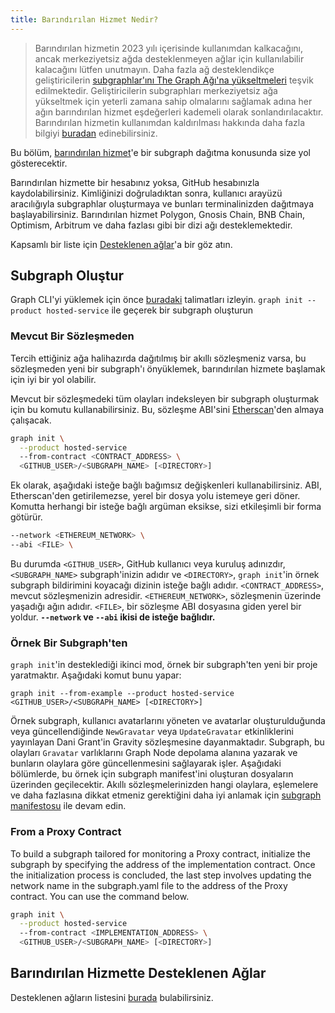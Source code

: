 ```yaml
---
title: Barındırılan Hizmet Nedir?
---
```


> Barındırılan hizmetin 2023 yılı içerisinde kullanımdan kalkacağını, ancak merkeziyetsiz ağda desteklenmeyen ağlar için kullanılabilir kalacağını lütfen unutmayın. Daha fazla ağ desteklendikçe geliştiricilerin [subgraphlar'ını The Graph Ağı'na yükseltmeleri](/cookbook/upgrading-a-subgraph) teşvik edilmektedir. Geliştiricilerin subgraphları merkeziyetsiz ağa yükseltmek için yeterli zamana sahip olmalarını sağlamak adına her ağın barındırılan hizmet eşdeğerleri kademeli olarak sonlandırılacaktır. Barındırılan hizmetin kullanımdan kaldırılması hakkında daha fazla bilgiyi [buradan](https://thegraph.com/blog/sunsetting-hosted-service) edinebilirsiniz.

Bu bölüm, [barındırılan hizmet](https://thegraph.com/hosted-service/)'e bir subgraph dağıtma konusunda size yol gösterecektir.

Barındırılan hizmette bir hesabınız yoksa, GitHub hesabınızla kaydolabilirsiniz. Kimliğinizi doğruladıktan sonra, kullanıcı arayüzü aracılığıyla subgraphlar oluşturmaya ve bunları terminalinizden dağıtmaya başlayabilirsiniz. Barındırılan hizmet Polygon, Gnosis Chain, BNB Chain, Optimism, Arbitrum ve daha fazlası gibi bir dizi ağı desteklemektedir.

Kapsamlı bir liste için [Desteklenen ağlar](/developing/supported-networks/#hosted-service)'a bir göz atın.

## Subgraph Oluştur

Graph CLI'yi yüklemek için önce [buradaki](/developing/defining-a-subgraph) talimatları izleyin. `graph init --product hosted-service` ile geçerek bir subgraph oluşturun

### Mevcut Bir Sözleşmeden

Tercih ettiğiniz ağa halihazırda dağıtılmış bir akıllı sözleşmeniz varsa, bu sözleşmeden yeni bir subgraph'ı önyüklemek, barındırılan hizmete başlamak için iyi bir yol olabilir.

Mevcut bir sözleşmedeki tüm olayları indeksleyen bir subgraph oluşturmak için bu komutu kullanabilirsiniz. Bu, sözleşme ABI'sini [Etherscan](https://etherscan.io/)'den almaya çalışacak.

```sh
graph init \
  --product hosted-service
  --from-contract <CONTRACT_ADDRESS> \
  <GITHUB_USER>/<SUBGRAPH_NAME> [<DIRECTORY>]
```

Ek olarak, aşağıdaki isteğe bağlı bağımsız değişkenleri kullanabilirsiniz. ABI, Etherscan'den getirilemezse, yerel bir dosya yolu istemeye geri döner. Komutta herhangi bir isteğe bağlı argüman eksikse, sizi etkileşimli bir forma götürür.

```sh
--network <ETHEREUM_NETWORK> \
--abi <FILE> \
```

Bu durumda `<GITHUB_USER>`, GitHub kullanıcı veya kuruluş adınızdır, `<SUBGRAPH_NAME>` subgraph'inizin adıdır ve `<DIRECTORY>`, `graph init`'in örnek subgraph bildirimini koyacağı dizinin isteğe bağlı adıdır. `<CONTRACT_ADDRESS>`, mevcut sözleşmenizin adresidir. `<ETHEREUM_NETWORK>`, sözleşmenin üzerinde yaşadığı ağın adıdır. `<FILE>`, bir sözleşme ABI dosyasına giden yerel bir yoldur. **`--network` ve `--abi` ikisi de isteğe bağlıdır.**

### Örnek Bir Subgraph'ten

`graph init`'in desteklediği ikinci mod, örnek bir subgraph'ten yeni bir proje yaratmaktır. Aşağıdaki komut bunu yapar:

```
graph init --from-example --product hosted-service <GITHUB_USER>/<SUBGRAPH_NAME> [<DIRECTORY>]
```

Örnek subgraph, kullanıcı avatarlarını yöneten ve avatarlar oluşturulduğunda veya güncellendiğinde `NewGravatar` veya `UpdateGravatar` etkinliklerini yayınlayan Dani Grant'in Gravity sözleşmesine dayanmaktadır. Subgraph, bu olayları `Gravatar` varlıklarını Graph Node depolama alanına yazarak ve bunların olaylara göre güncellenmesini sağlayarak işler. Aşağıdaki bölümlerde, bu örnek için subgraph manifest'ini oluşturan dosyaların üzerinden geçilecektir. Akıllı sözleşmelerinizden hangi olaylara, eşlemelere ve daha fazlasına dikkat etmeniz gerektiğini daha iyi anlamak için [subgraph manifestosu](/developing/creating-a-subgraph#the-subgraph-manifest) ile devam edin.

### From a Proxy Contract

To build a subgraph tailored for monitoring a Proxy contract, initialize the subgraph by specifying the address of the implementation contract. Once the initialization process is concluded, the last step involves updating the network name in the subgraph.yaml file to the address of the Proxy contract. You can use the command below.

```sh
graph init \
  --product hosted-service
  --from-contract <IMPLEMENTATION_ADDRESS> \
  <GITHUB_USER>/<SUBGRAPH_NAME> [<DIRECTORY>]
```

## Barındırılan Hizmette Desteklenen Ağlar

Desteklenen ağların listesini [burada](/developing/supported-networks) bulabilirsiniz.
